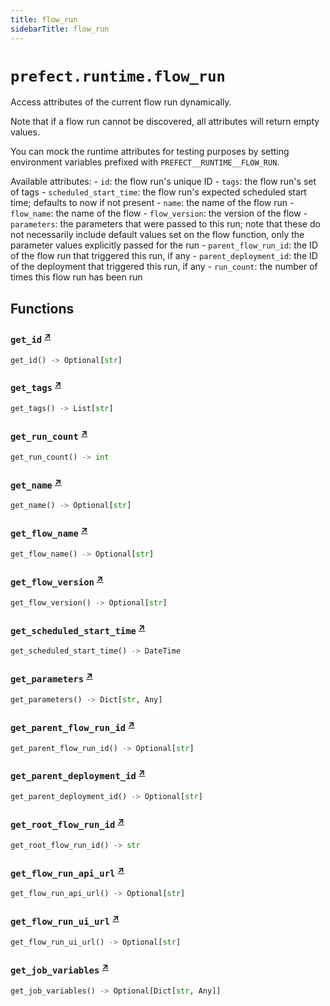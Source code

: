 ```yaml
---
title: flow_run
sidebarTitle: flow_run
---
```


# `prefect.runtime.flow_run`



Access attributes of the current flow run dynamically.

Note that if a flow run cannot be discovered, all attributes will return empty values.

You can mock the runtime attributes for testing purposes by setting environment variables
prefixed with `PREFECT__RUNTIME__FLOW_RUN`.

Available attributes:
    - `id`: the flow run's unique ID
    - `tags`: the flow run's set of tags
    - `scheduled_start_time`: the flow run's expected scheduled start time; defaults to now if not present
    - `name`: the name of the flow run
    - `flow_name`: the name of the flow
    - `flow_version`: the version of the flow
    - `parameters`: the parameters that were passed to this run; note that these do not necessarily
        include default values set on the flow function, only the parameter values explicitly passed for the run
    - `parent_flow_run_id`: the ID of the flow run that triggered this run, if any
    - `parent_deployment_id`: the ID of the deployment that triggered this run, if any
    - `run_count`: the number of times this flow run has been run


## Functions

### `get_id` <sup><a href="https://github.com/prefecthq/prefect/blob/main/src/prefect/runtime/flow_run.py#L136" target="_blank">↗</a></sup>

```python
get_id() -> Optional[str]
```

### `get_tags` <sup><a href="https://github.com/prefecthq/prefect/blob/main/src/prefect/runtime/flow_run.py#L147" target="_blank">↗</a></sup>

```python
get_tags() -> List[str]
```

### `get_run_count` <sup><a href="https://github.com/prefecthq/prefect/blob/main/src/prefect/runtime/flow_run.py#L162" target="_blank">↗</a></sup>

```python
get_run_count() -> int
```

### `get_name` <sup><a href="https://github.com/prefecthq/prefect/blob/main/src/prefect/runtime/flow_run.py#L177" target="_blank">↗</a></sup>

```python
get_name() -> Optional[str]
```

### `get_flow_name` <sup><a href="https://github.com/prefecthq/prefect/blob/main/src/prefect/runtime/flow_run.py#L192" target="_blank">↗</a></sup>

```python
get_flow_name() -> Optional[str]
```

### `get_flow_version` <sup><a href="https://github.com/prefecthq/prefect/blob/main/src/prefect/runtime/flow_run.py#L207" target="_blank">↗</a></sup>

```python
get_flow_version() -> Optional[str]
```

### `get_scheduled_start_time` <sup><a href="https://github.com/prefecthq/prefect/blob/main/src/prefect/runtime/flow_run.py#L222" target="_blank">↗</a></sup>

```python
get_scheduled_start_time() -> DateTime
```

### `get_parameters` <sup><a href="https://github.com/prefecthq/prefect/blob/main/src/prefect/runtime/flow_run.py#L237" target="_blank">↗</a></sup>

```python
get_parameters() -> Dict[str, Any]
```

### `get_parent_flow_run_id` <sup><a href="https://github.com/prefecthq/prefect/blob/main/src/prefect/runtime/flow_run.py#L253" target="_blank">↗</a></sup>

```python
get_parent_flow_run_id() -> Optional[str]
```

### `get_parent_deployment_id` <sup><a href="https://github.com/prefecthq/prefect/blob/main/src/prefect/runtime/flow_run.py#L275" target="_blank">↗</a></sup>

```python
get_parent_deployment_id() -> Optional[str]
```

### `get_root_flow_run_id` <sup><a href="https://github.com/prefecthq/prefect/blob/main/src/prefect/runtime/flow_run.py#L294" target="_blank">↗</a></sup>

```python
get_root_flow_run_id() -> str
```

### `get_flow_run_api_url` <sup><a href="https://github.com/prefecthq/prefect/blob/main/src/prefect/runtime/flow_run.py#L318" target="_blank">↗</a></sup>

```python
get_flow_run_api_url() -> Optional[str]
```

### `get_flow_run_ui_url` <sup><a href="https://github.com/prefecthq/prefect/blob/main/src/prefect/runtime/flow_run.py#L325" target="_blank">↗</a></sup>

```python
get_flow_run_ui_url() -> Optional[str]
```

### `get_job_variables` <sup><a href="https://github.com/prefecthq/prefect/blob/main/src/prefect/runtime/flow_run.py#L332" target="_blank">↗</a></sup>

```python
get_job_variables() -> Optional[Dict[str, Any]]
```
